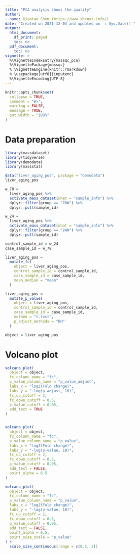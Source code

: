 ```yaml
---
title: "PCA analysis shows the quality"
author:
- name: Xiaotao Shen (https://www.shenxt.info/)
date: "Created on 2021-12-04 and updated on `r Sys.Date()`"
output:
  html_document:
    df_print: paged
    toc: no
  pdf_document:
    toc: no
vignette: >
  %\VignetteIndexEntry{massqc_pca}
  %\VignettePackage{massqc}
  % \VignetteEngine{knitr::rmarkdown}
  % \usepackage[utf8]{inputenc}
  %\VignetteEncoding{UTF-8}
---
```


```r
knitr::opts_chunk$set(
  collapse = TRUE,
  comment = "#>",
  warning = FALSE,
  message = TRUE,
  out.width = "100%"
)
```

# **Data preparation**

```r
library(massdataset)
library(tidyverse)
library(demodata)
library(massstat)

data("liver_aging_pos", package = "demodata")
liver_aging_pos

w_78 =
  liver_aging_pos %>%
  activate_mass_dataset(what = "sample_info") %>%
  dplyr::filter(group == "78W") %>%
  dplyr::pull(sample_id)

w_24 =
  liver_aging_pos %>%
  activate_mass_dataset(what = "sample_info") %>%
  dplyr::filter(group == "24W") %>%
  dplyr::pull(sample_id)

control_sample_id = w_24
case_sample_id = w_78

liver_aging_pos =
  mutate_fc(
    object = liver_aging_pos,
    control_sample_id = control_sample_id,
    case_sample_id = case_sample_id,
    mean_median = "mean"
  )

liver_aging_pos =
  mutate_p_value(
    object = liver_aging_pos,
    control_sample_id = control_sample_id,
    case_sample_id = case_sample_id,
    method = "t.test",
    p_adjust_methods = "BH"
  )

object = liver_aging_pos
```

# **Volcano plot**

```r
volcano_plot(
  object = object,
  fc_column_name = "fc",
  p_value_column_name = "p_value_adjust",
  labs_x = "log2(Fold change)",
  labs_y = "-log(p-adjust, 10)",
  fc_up_cutoff = 2,
  fc_down_cutoff = 0.5,
  p_value_cutoff = 0.05,
  add_text = TRUE
)


volcano_plot(
  object = object,
  fc_column_name = "fc",
  p_value_column_name = "p_value",
  labs_x = "log2(Fold change)",
  labs_y = "-log(p-value, 10)",
  fc_up_cutoff = 2,
  fc_down_cutoff = 0.5,
  p_value_cutoff = 0.05,
  add_text = FALSE,
  point_alpha = 0.5
)

volcano_plot(
  object = object,
  fc_column_name = "fc",
  p_value_column_name = "p_value",
  labs_x = "log2(Fold change)",
  labs_y = "-log(p-value, 10)",
  fc_up_cutoff = 2,
  fc_down_cutoff = 0.5,
  p_value_cutoff = 0.05,
  add_text = FALSE,
  point_alpha = 0.5,
  point_size_scale = "p_value"
) +
  scale_size_continuous(range = c(0.5, 3))

```


